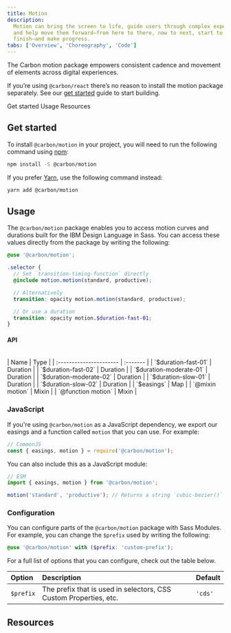 ```yaml
---
title: Motion
description:
  Motion can bring the screen to life, guide users through complex experiences,
  and help move them forward—from here to there, now to next, start to
  finish—and make progress.
tabs: ['Overview', 'Choreography', 'Code']
---
```


<PageDescription>

The Carbon motion package empowers consistent cadence and movement of elements
across digital experiences.

</PageDescription>

<InlineNotification>

If you’re using `@carbon/react` there’s no reason to install the motion package
separately. See our [get started](/get-started/develop/react) guide to start
building.

</InlineNotification>

<AnchorLinks>

<AnchorLink>Get started</AnchorLink>
<AnchorLink>Usage</AnchorLink>
<AnchorLink>Resources</AnchorLink>

</AnchorLinks>

## Get started

To install `@carbon/motion` in your project, you will need to run the following
command using [npm](https://www.npmjs.com/):

```bash
npm install -S @carbon/motion
```

If you prefer [Yarn](https://yarnpkg.com/en/), use the following command
instead:

```bash
yarn add @carbon/motion
```

## Usage

The `@carbon/motion` package enables you to access motion curves and durations
built for the IBM Design Language in Sass. You can access these values directly
from the package by writing the following:

```scss
@use '@carbon/motion';

.selector {
  // Set `transition-timing-function` directly
  @include motion.motion(standard, productive);

  // Alternatively
  transition: opacity motion.motion(standard, productive);

  // Or use a duration
  transition: opacity motion.$duration-fast-01;
}
```

#### API

<br>
| Name                    | Type     |
| :---------------------- | :------- |
| `$duration-fast-01`     | Duration |
| `$duration-fast-02`     | Duration |
| `$duration-moderate-01` | Duration |
| `$duration-moderate-02` | Duration |
| `$duration-slow-01`     | Duration |
| `$duration-slow-02`     | Duration |
| `$easings`              | Map      |
| `@mixin motion`         | Mixin    |
| `@function motion`      | Mixin    |

### JavaScript

If you're using `@carbon/motion` as a JavaScript dependency, we export our
easings and a function called `motion` that you can use. For example:

```js
// CommonJS
const { easings, motion } = require('@carbon/motion');
```

You can also include this as a JavaScript module:

```js
// ESM
import { easings, motion } from '@carbon/motion';

motion('standard', 'productive'); // Returns a string `cubic-bezier()` function
```

### Configuration

You can configure parts of the `@carbon/motion` package with Sass Modules. For
example, you can change the `$prefix` used by writing the following:

```scss
@use '@carbon/motion' with ($prefix: 'custom-prefix');
```

For a full list of options that you can configure, check out the table below.

| Option    | Description                                                       | Default |
| :-------- | :---------------------------------------------------------------- | :------ |
| `$prefix` | The prefix that is used in selectors, CSS Custom Properties, etc. | `'cds'` |

## Resources

<Row className="resource-card-group">
  <Column colMd={4} colLg={4} noGutterSm>
    <ResourceCard
      subTitle="IBM motion generator"
      href="https://ibm.github.io/motion/"
    >

<MdxIcon name="bee" />

  </ResourceCard>
  </Column>
</Row>

